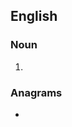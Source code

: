 ==English==

===Noun===
{{head|en|noun plural form}}

# {{plural of|atomist|lang=en}}

===Anagrams===
* {{anagrams|en|somatist}}